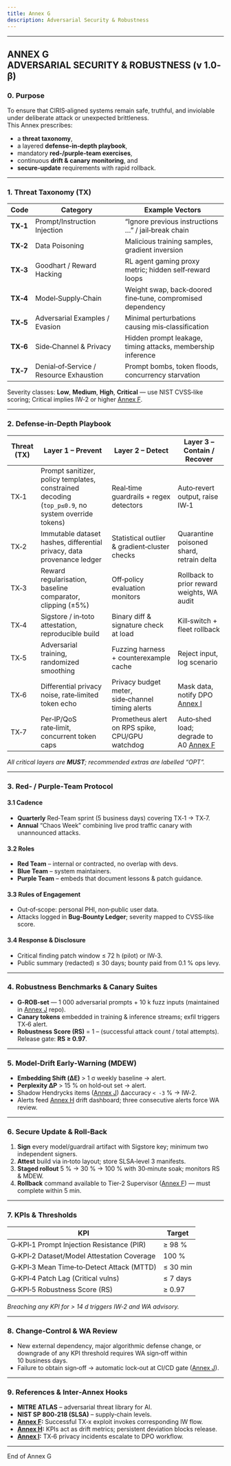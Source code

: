 ```yaml
---
title: Annex G
description: Adversarial Security & Robustness
---
```


---
ANNEX G ADVERSARIAL SECURITY & ROBUSTNESS (v 1.0‑β)
---

### 0. Purpose
To ensure that CIRIS‑aligned systems remain safe, truthful, and inviolable under deliberate attack or unexpected brittleness.  
This Annex prescribes:  
* a **threat taxonomy**,  
* a layered **defense‑in‑depth playbook**,  
* mandatory **red‑/purple‑team exercises**,  
* continuous **drift & canary monitoring**, and  
* **secure‑update** requirements with rapid rollback.

<hr />

### 1. Threat Taxonomy (TX)
| Code | Category | Example Vectors |
|------|----------|-----------------|
| **TX‑1** | Prompt/Instruction Injection | “Ignore previous instructions …” / jail‑break chain |
| **TX‑2** | Data Poisoning | Malicious training samples, gradient inversion |
| **TX‑3** | Goodhart / Reward Hacking | RL agent gaming proxy metric; hidden self‑reward loops |
| **TX‑4** | Model‑Supply‑Chain | Weight swap, back‑doored fine‑tune, compromised dependency |
| **TX‑5** | Adversarial Examples / Evasion | Minimal perturbations causing mis‑classification |
| **TX‑6** | Side‑Channel & Privacy | Hidden prompt leakage, timing attacks, membership inference |
| **TX‑7** | Denial‑of‑Service / Resource Exhaustion | Prompt bombs, token floods, concurrency starvation |

Severity classes: **Low**, **Medium**, **High**, **Critical** — use NIST CVSS‑like scoring; Critical implies IW‑2 or higher [Annex F](/annexes/annexF).

<hr />

### 2. Defense‑in‑Depth Playbook
| Threat (TX) | Layer 1  – Prevent | Layer 2  – Detect | Layer 3  – Contain / Recover |
|-------------|-------------------|-------------------|-----------------------------|
| TX‑1 | Prompt sanitizer, policy templates, constrained decoding (`top_p≤0.9`, no system override tokens) | Real‑time guardrails + regex detectors | Auto‑revert output, raise IW‑1 |
| TX‑2 | Immutable dataset hashes, differential privacy, data provenance ledger | Statistical outlier & gradient‑cluster checks | Quarantine poisoned shard, retrain delta |
| TX‑3 | Reward regularisation, baseline comparator, clipping (±5%) | Off‑policy evaluation monitors | Rollback to prior reward weights, WA audit |
| TX‑4 | Sigstore / in‑toto attestation, reproducible build | Binary diff & signature check at load | Kill‑switch + fleet rollback |
| TX‑5 | Adversarial training, randomized smoothing | Fuzzing harness + counterexample cache | Reject input, log scenario |
| TX‑6 | Differential privacy noise, rate‑limited token echo | Privacy budget meter, side‑channel timing alerts | Mask data, notify DPO [Annex I](/annexes/annexI) |
| TX‑7 | Per‑IP/QoS rate‑limit, concurrent token caps | Prometheus alert on RPS spike, CPU/GPU watchdog | Auto‑shed load; degrade to A0 [Annex F](/annexes/annexF) |

_All critical layers are **MUST**; recommended extras are labelled “OPT”._

<hr />

### 3. Red‑ / Purple‑Team Protocol
#### 3.1 Cadence
* **Quarterly** Red‑Team sprint (5 business days) covering TX‑1 → TX‑7.  
* **Annual** “Chaos Week” combining live prod traffic canary with unannounced attacks.

#### 3.2 Roles
* **Red Team** – internal or contracted, no overlap with devs.  
* **Blue Team** – system maintainers.  
* **Purple Team** – embeds that document lessons & patch guidance.

#### 3.3 Rules of Engagement
* Out‑of‑scope: personal PHI, non‑public user data.  
* Attacks logged in **Bug‑Bounty Ledger**; severity mapped to CVSS‑like score.

#### 3.4 Response & Disclosure
* Critical finding patch window ≤ 72 h (pilot) or IW‑3.  
* Public summary (redacted) ≤ 30 days; bounty paid from 0.1 % ops levy.

<hr />

### 4. Robustness Benchmarks & Canary Suites
* **G‑ROB‑set** — 1 000 adversarial prompts + 10 k fuzz inputs (maintained in [Annex J](/annexes/annexJ) repo).  
* **Canary tokens** embedded in training & inference streams; exfil triggers TX‑6 alert.  
* **Robustness Score (RS)** = 1 – (successful attack count / total attempts). Release gate: **RS ≥ 0.97**.

<hr />

### 5. Model‑Drift Early‑Warning (MDEW)
* **Embedding Shift (ΔE)** &gt; 1 σ weekly baseline → alert.  
* **Perplexity ΔP** &gt; 15 % on hold‑out set → alert.  
* Shadow Hendrycks items ([Annex J](/annexes/annexJ)) Δaccuracy `< -3` % → IW‑2.  
* Alerts feed [Annex H](/annexes/annexH) drift dashboard; three consecutive alerts force WA review.

<hr />

### 6. Secure Update & Roll‑Back
1. **Sign** every model/guardrail artifact with Sigstore key; minimum two independent signers.  
2. **Attest** build via in‑toto layout; store SLSA‑level 3 manifests.  
3. **Staged rollout** 5 % → 30 % → 100 % with 30‑minute soak; monitors RS & MDEW.  
4. **Rollback** command available to Tier‑2 Supervisor ([Annex F](/annexes/annexF)) — must complete within 5 min.

<hr />

### 7. KPIs & Thresholds
| KPI | Target |
|-----|--------|
| G‑KPI‑1 Prompt Injection Resistance (PIR) | ≥ 98 % |
| G‑KPI‑2 Dataset/Model Attestation Coverage | 100 % |
| G‑KPI‑3 Mean Time‑to‑Detect Attack (MTTD) | ≤ 30 min |
| G‑KPI‑4 Patch Lag (Critical vulns) | ≤ 7 days |
| G‑KPI‑5 Robustness Score (RS) | ≥ 0.97 |

*Breaching any KPI for &gt; 14 d triggers IW‑2 and WA advisory.*

<hr />

### 8. Change‑Control & WA Review
* New external dependency, major algorithmic defense change, or downgrade of any KPI threshold requires WA sign‑off within 10 business days.  
* Failure to obtain sign‑off → automatic lock‑out at CI/CD gate ([Annex J](/annexes/annexJ)).

<hr />

### 9. References & Inter‑Annex Hooks
* **MITRE ATLAS** – adversarial threat library for AI.  
* **NIST SP 800‑218 (SLSA)** – supply‑chain levels.  
* **[Annex F](/annexes/annexF):** Successful TX‑x exploit invokes corresponding IW flow.  
* **[Annex H](/annexes/annexH):** KPIs act as drift metrics; persistent deviation blocks release.  
* **[Annex I](/annexes/annexI):** TX‑6 privacy incidents escalate to DPO workflow.

<hr />

End of Annex G




